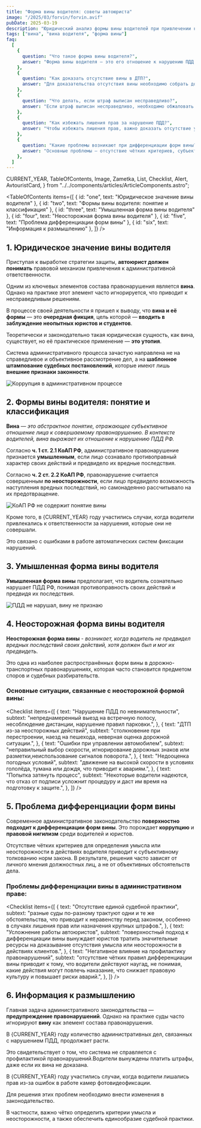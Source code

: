 ```yaml
---
title: "Форма вины водителя: советы автоюриста"
image: "/2025/03/forvin/forvin.avif"
pubDate: 2025-03-19
description: "Юридический анализ формы вины водителей при привлечении к административной ответственности за нарушение ПДД РФ. Узнайте, как защитить свои права и избежать несправедливых штрафов."
tags: ["вина", "вина водителя", "форма вины"]
faq:
  [
    {
      question: "Что такое форма вины водителя?",
      answer: "Форма вины водителя — это его отношение к нарушению ПДД РФ. Она может быть умышленной (сознательное нарушение) или неосторожной (нарушение по невнимательности).",
    },
    {
      question: "Как доказать отсутствие вины в ДТП?",
      answer: "Для доказательства отсутствия вины необходимо собрать доказательства: записи с видеорегистраторов, показания свидетелей, результаты экспертиз.",
    },
    {
      question: "Что делать, если штраф выписан несправедливо?",
      answer: "Если штраф выписан несправедливо, необходимо обжаловать постановление ГИБДД.",
    },
    {
      question: "Как избежать лишения прав за нарушение ПДД?",
      answer: "Чтобы избежать лишения прав, важно доказать отсутствие умысла или неосторожности в своих действиях.",
    },
    {
      question: "Какие проблемы возникают при дифференциации форм вины?",
      answer: "Основные проблемы — отсутствие чётких критериев, субъективное толкование закона и неравенство перед судом.",
    },
  ]
---
```


  CURRENT_YEAR,
  TableOfContents,
  Image,
  Zametka,
  List,
  Checklist,
  Alert,
  AvtouristCard,
} from "../../components/articles/ArticleComponents.astro";

<TableOfContents
  items={[
    { id: "one", text: "Юридическое значение вины водителя" },
    { id: "two", text: "Формы вины водителя: понятие и классификация" },
    { id: "three", text: "Умышленная форма вины водителя" },
    { id: "four", text: "Неосторожная форма вины водителя" },
    { id: "five", text: "Проблема дифференциации форм вины" },
    { id: "six", text: "Информация к размышлению" },
  ]}
/>

<section class="article-section" id="one">

## 1. Юридическое значение вины водителя

Приступая к выработке стратегии защиты, **автоюрист должен понимать** правовой механизм привлечения к административной ответственности.

Одним из ключевых элементов состава правонарушения является **вина**. Однако на практике этот элемент часто игнорируется, что приводит к несправедливым решениям.

В процессе своей деятельности я пришел к выводу, что **вина и её формы** — это **очередная фикция**, цель которой — **вводить в заблуждение неопытных юристов и студентов**.

Теоретически и законодательно такая юридическая сущность, как вина, существует, но её практическое применение — **это утопия**.

Система административного процесса зачастую направлена не на справедливое и объективное рассмотрение дел, а на **шаблонное штампование судебных постановлений**, которые имеют лишь **внешние признаки законности**.

<Image
  src="/2025/03/forvin/kor_adm.avif"
  alt="Коррупция в административном процессе"
  counter={1}
/>

<Alert text="При рассмотрении административных дел судьи игнорируют логические умозаключения относительно формы вины водителя." />

</section>

<section class="article-section" id="two">

## 2. Формы вины водителя: понятие и классификация

**Вина** — _это абстрактное понятие, отражающее субъективное отношение лица к совершаемому правонарушению. В контексте водителей, вина выражает их отношение к нарушению ПДД РФ._

Согласно **ч. 1 ст. 2.1 КоАП РФ**, административное правонарушение признается **умышленным**, если лицо сознавало противоправный характер своих действий и предвидело их вредные последствия.

Согласно **ч. 2 ст. 2.2 КоАП РФ**, правонарушение считается совершенным **по неосторожности**, если лицо предвидело возможность наступления вредных последствий, но самонадеянно рассчитывало на их предотвращение.

<Image
  src="/2025/03/forvin/ne_sod.avif"
  alt="КоАП РФ не содержит понятие вины"
  counter={2}
/>

<Alert text="Основания проблема в том, что при вынесении постановлений по административным делам судами игнорируется такой важный элемент состава правонарушения как вина." />

<Zametka text="ПРИМЕР !!! В зимнее время дорожная разметка может быть скрыта под снегом. Водитель, начиная обгон, не видит сплошную линию разметки и знак «Обгон запрещён». В такой ситуации отсутствует как умышленная, так и неосторожная форма вины." />

Кроме того, в {CURRENT_YEAR} году участились случаи, когда водители привлекались к ответственности за нарушения, которые они не совершали.

Это связано с ошибками в работе автоматических систем фиксации нарушений.

</section>

<section class="article-section" id="three">

## 3. Умышленная форма вины водителя

**Умышленная форма вины** предполагает, что водитель сознательно нарушает ПДД РФ, понимая противоправность своих действий и предвидя их последствия.

<Alert
  text="По статистике, только 10%
  водителей сознательно идут на нарушение ПДД. Остальные 90% совершают
  нарушения по неосторожности или без вины."
/>

<Image
  src="/2025/03/forvin/pdd_ne.avif"
  alt="ПДД не нарушал, вину не признаю"
  counter={3}
/>

</section>
<section class="article-section" id="four">

## 4. Неосторожная форма вины водителя

**Неосторожная форма вины** - _возникает, когда водитель не предвидел вредных последствий своих действий, хотя должен был и мог их предвидеть._

Это одна из наиболее распространённых форм вины в дорожно-транспортных правонарушениях, которая часто становится предметом споров и судебных разбирательств.

### Основные ситуации, связанные с неосторожной формой вины:

<Checklist
  items={[
    {
      text: "Нарушение ПДД по невнимательности",
      subtext:
        "непреднамеренный выезд на встречную полосу, несоблюдение дистанции, нарушение правил парковки.",
    },
    {
      text: "ДТП из-за неосторожных действий",
      subtext:
        "столкновение при перестроении, наезд на пешехода, неверная оценка дорожной ситуации.",
    },
    {
      text: "Ошибки при управлении автомобилем",
      subtext:
        "неправильный выбор скорости, игнорирование дорожных знаков или разметки,неиспользование сигналов поворота.",
    },
    {
      text: "Недооценка погодных условий",
      subtext:
        "движение на высокой скорости в условиях гололёда, тумана или дождя, что приводит к авариям.",
    },
    {
      text: "Попытка затянуть процесс",
      subtext:
        "Некоторые водители надеются, что отказ от подписи усложнит процедуру и даст им время на подготовку к защите.",
    },
  ]}
/>

<AvtouristCard />

</section>

<section class="article-section" id="five">

## 5. Проблема дифференциации форм вины

Современное административное законодательство **поверхностно подходит к дифференциации форм вины**. Это порождает **коррупцию** и **правовой нигилизм** среди водителей и юристов.

Отсутствие чётких критериев для определения умысла или неосторожности в действиях водителя приводит к субъективному толкованию норм закона. В результате, решения часто зависят от личного мнения должностных лиц, а не от объективных обстоятельств дела.

<Zametka text="Водитель может быть привлечён к ответственности за действия, которые он не мог предвидеть." />

### Проблемы дифференциации вины в административном праве:

<Checklist
  items={[
    {
      text: "Отсутствие единой судебной практики",
      subtext:
        "разные суды по-разному трактуют одни и те же обстоятельства, что приводит к неравенству перед законом, особенно в случаях лишения прав или назначения крупных штрафов.",
    },
    {
      text: "Усложнение работы автоюристов",
      subtext:
        "поверхностный подход к дифференциации вины вынуждает юристов тратить значительные ресурсы на доказывание отсутствия умысла или неосторожности в действиях клиентов.",
    },
    {
      text: "Негативное влияние на профилактику правонарушений",
      subtext:
        "отсутствие чётких правил дифференциации вины приводит к тому, что водители действуют наугад, не понимая, какие действия могут повлечь наказание, что снижает правовую культуру и повышает риски аварий.",
    },
  ]}
/>

</section>

<section class="article-section" id="six">

## 6. Информация к размышлению

Главная задача административного законодательства — **предупреждение правонарушений**. Однако на практике суды часто игнорируют **вину** как элемент состава правонарушения.

В {CURRENT_YEAR} году количество административных дел, связанных с нарушением ПДД, продолжает расти.

Это свидетельствует о том, что система не справляется с профилактикой правонарушений.Водители вынуждены платить штрафы, даже если их вина не доказана.

В {CURRENT_YEAR} году участились случаи, когда водители лишались прав из-за ошибок в работе камер фотовидеофиксации.

Для решения этих проблем необходимо внести изменения в законодательство.

В частности, важно чётко определить критерии умысла и неосторожности, а также обеспечить единообразие судебной практики.

</section>
